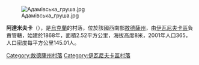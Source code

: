 {{多個問題|
{{expand|time=2016-08-28T13:43:14+00:00}}
{{unreferenced|time=2016-08-28T13:43:14+00:00}}
{{expert-subject|time=2016-08-28T13:43:14+00:00}}
}}
[[Image:Адамівська_груша.jpg|right]]

'''阿達米夫卡'''（{{lang-uk|Адамівка}}），是[[烏克蘭|烏克蘭]]的村落，位於該國西南部[[敖德薩州|敖德薩州]]，由[[伊瓦尼夫卡區|伊瓦尼夫卡區]]負責管轄，始建於1868年，面積2.52平方公里，海拔高度8米，2001年人口365，人口密度每平方公里145.01人。

{{coord|46|53|16|N|30|30|23|E|scale:30000|display=title}}

{{DEFAULTSORT:Адамівка}}
[[Category:敖德薩州村落|Category:敖德薩州村落]]
[[Category:伊瓦尼夫卡區村落|Category:伊瓦尼夫卡區村落]]


{{Odessa-geo-stub}}